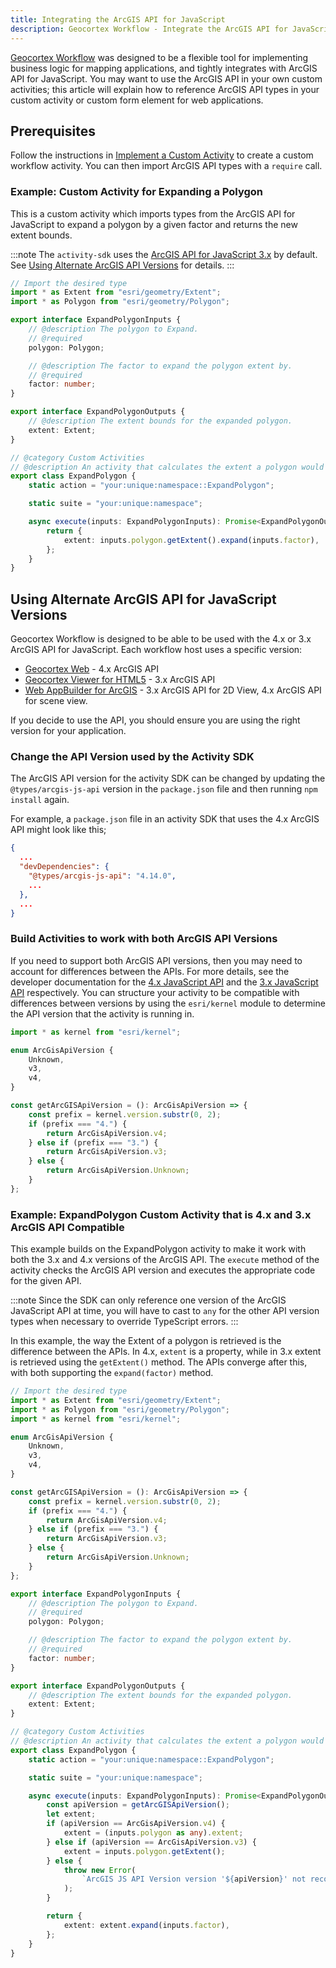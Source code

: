 ```yaml
---
title: Integrating the ArcGIS API for JavaScript
description: Geocortex Workflow - Integrate the ArcGIS API for JavaScript into custom activities for web applications
---
```



[Geocortex Workflow](https://apps.geocortex.com/workflow/designer/) was designed to be a flexible tool for implementing business logic for mapping applications, and tightly integrates with ArcGIS API for JavaScript. You may want to use the ArcGIS API in your own custom activities; this article will explain how to reference ArcGIS API types in your custom activity or custom form element for web applications.

## Prerequisites

<WebPrereqs />

Follow the instructions in [Implement a Custom Activity](tutorial-web-calculate-logarithm-activity.mdx) to create a custom workflow activity. You can then import ArcGIS API types with a `require` call.

### Example: Custom Activity for Expanding a Polygon

This is a custom activity which imports types from the ArcGIS API for JavaScript to expand a polygon by a given factor and returns the new extent bounds.

:::note
The `activity-sdk` uses the [ArcGIS API for JavaScript 3.x](https://developers.arcgis.com/javascript/3/) by default. See [Using Alternate ArcGIS API Versions](sdk-web-integrating-the-arcgis-api.mdx#using-alternate-arcgis-api-for-javascript-versions) for details.
:::

```ts
// Import the desired type
import * as Extent from "esri/geometry/Extent";
import * as Polygon from "esri/geometry/Polygon";

export interface ExpandPolygonInputs {
    // @description The polygon to Expand.
    // @required
    polygon: Polygon;

    // @description The factor to expand the polygon extent by.
    // @required
    factor: number;
}

export interface ExpandPolygonOutputs {
    // @description The extent bounds for the expanded polygon.
    extent: Extent;
}

// @category Custom Activities
// @description An activity that calculates the extent a polygon would cover if it was expanded by a given factor.
export class ExpandPolygon {
    static action = "your:unique:namespace::ExpandPolygon";

    static suite = "your:unique:namespace";

    async execute(inputs: ExpandPolygonInputs): Promise<ExpandPolygonOutputs> {
        return {
            extent: inputs.polygon.getExtent().expand(inputs.factor),
        };
    }
}
```

## Using Alternate ArcGIS API for JavaScript Versions

Geocortex Workflow is designed to be able to be used with the 4.x or 3.x ArcGIS API for JavaScript. Each workflow host uses a specific version:

-   [Geocortex Web](https://www.geocortex.com/products/gxw/) - 4.x ArcGIS API
-   [Geocortex Viewer for HTML5](https://www.geocortex.com/products/geocortex-essentials/) - 3.x ArcGIS API
-   [Web AppBuilder for ArcGIS](https://www.esri.com/en-us/arcgis/products/web-appbuilder/overview) - 3.x ArcGIS API for 2D View, 4.x ArcGIS API for scene view.

If you decide to use the API, you should ensure you are using the right version for your application.

### Change the API Version used by the Activity SDK

The ArcGIS API version for the activity SDK can be changed by updating the `@types/arcgis-js-api` version in the `package.json` file and then running `npm install` again.

For example, a `package.json` file in an activity SDK that uses the 4.x ArcGIS API might look like this;

```json
{
  ...
  "devDependencies": {
    "@types/arcgis-js-api": "4.14.0",
    ...
  },
  ...
}
```

### Build Activities to work with both ArcGIS API Versions

If you need to support both ArcGIS API versions, then you may need to account for differences between the APIs. For more details, see the developer documentation for the [4.x JavaScript API](https://developers.arcgis.com/javascript/) and the [3.x JavaScript API](https://developers.arcgis.com/javascript/3/) respectively.
You can structure your activity to be compatible with differences between versions by using the `esri/kernel` module to determine the API version that the activity is running in.

```ts
import * as kernel from "esri/kernel";

enum ArcGisApiVersion {
    Unknown,
    v3,
    v4,
}

const getArcGISApiVersion = (): ArcGisApiVersion => {
    const prefix = kernel.version.substr(0, 2);
    if (prefix === "4.") {
        return ArcGisApiVersion.v4;
    } else if (prefix === "3.") {
        return ArcGisApiVersion.v3;
    } else {
        return ArcGisApiVersion.Unknown;
    }
};
```

### Example: ExpandPolygon Custom Activity that is 4.x and 3.x ArcGIS API Compatible

This example builds on the ExpandPolygon activity to make it work with both the 3.x and 4.x versions of the ArcGIS API. The `execute` method of the activity checks the ArcGIS API version and executes the appropriate code for the given API.

:::note
Since the SDK can only reference one version of the ArcGIS JavaScript API at time, you will have to cast to `any` for the other API version types when necessary to override TypeScript errors.
:::

In this example, the way the Extent of a polygon is retrieved is the difference between the APIs. In 4.x, `extent` is a property, while in 3.x extent is retrieved using the `getExtent()` method. The APIs converge after this, with both supporting the `expand(factor)` method.

```ts
// Import the desired type
import * as Extent from "esri/geometry/Extent";
import * as Polygon from "esri/geometry/Polygon";
import * as kernel from "esri/kernel";

enum ArcGisApiVersion {
    Unknown,
    v3,
    v4,
}

const getArcGISApiVersion = (): ArcGisApiVersion => {
    const prefix = kernel.version.substr(0, 2);
    if (prefix === "4.") {
        return ArcGisApiVersion.v4;
    } else if (prefix === "3.") {
        return ArcGisApiVersion.v3;
    } else {
        return ArcGisApiVersion.Unknown;
    }
};

export interface ExpandPolygonInputs {
    // @description The polygon to Expand.
    // @required
    polygon: Polygon;

    // @description The factor to expand the polygon extent by.
    // @required
    factor: number;
}

export interface ExpandPolygonOutputs {
    // @description The extent bounds for the expanded polygon.
    extent: Extent;
}

// @category Custom Activities
// @description An activity that calculates the extent a polygon would cover if it was expanded by a given factor.
export class ExpandPolygon {
    static action = "your:unique:namespace::ExpandPolygon";

    static suite = "your:unique:namespace";

    async execute(inputs: ExpandPolygonInputs): Promise<ExpandPolygonOutputs> {
        const apiVersion = getArcGISApiVersion();
        let extent;
        if (apiVersion == ArcGisApiVersion.v4) {
            extent = (inputs.polygon as any).extent;
        } else if (apiVersion == ArcGisApiVersion.v3) {
            extent = inputs.polygon.getExtent();
        } else {
            throw new Error(
                `ArcGIS JS API Version version '${apiVersion}' not recognized.`
            );
        }

        return {
            extent: extent.expand(inputs.factor),
        };
    }
}
```
